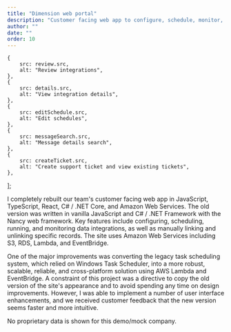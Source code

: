 ```yaml
---
title: "Dimension web portal"
description: "Customer facing web app to configure, schedule, monitor, and run data integrations."
author: ""
date: ""
order: 10
---
```



    {
        src: review.src,
        alt: "Review integrations",
    },
    {
        src: details.src,
        alt: "View integration details",
    },
    {
        src: editSchedule.src,
        alt: "Edit schedules",
    },
    {
        src: messageSearch.src,
        alt: "Message details search",
    },
    {
        src: createTicket.src,
        alt: "Create support ticket and view existing tickets",
    },
];

I completely rebuilt our team's customer facing web app in JavaScript, TypeScript, React, C# / .NET Core, and Amazon Web Services. The old version was written in vanilla JavaScript and C# / .NET Framework with the Nancy web framework. Key features include configuring, scheduling, running, and monitoring data integrations, as well as manually linking and unlinking specific records. The site uses Amazon Web Services including S3, RDS, Lambda, and EventBridge.

One of the major improvements was converting the legacy task scheduling system, which relied on Windows Task Scheduler, into a more robust, scalable, reliable, and cross-platform solution using AWS Lambda and EventBridge. A constraint of this project was a directive to copy the old version of the site's appearance and to avoid spending any time on design improvements. However, I was able to implement a number of user interface enhancements, and we received customer feedback that the new version seems faster and more intuitive.

No proprietary data is shown for this demo/mock company.

<ExpandableImage images={images} client:load />
<br />
<YouTubeEmbed videoId="mvLWhUViOEw" />
